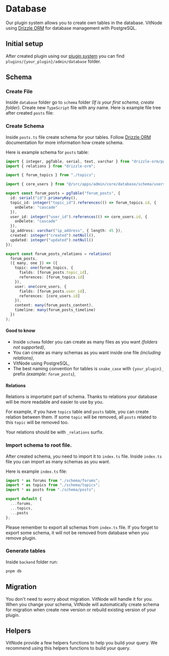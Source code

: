 
# Database

Our plugin system allows you to create own tables in the database. VitNode using [Drizzle ORM](https://orm.drizzle.team/docs/overview) for database management with PostgreSQL.

## Initial setup

After created plugin using our [plugin system](/plugins/create) you can find `plugins/{your_plugin}/admin/database` folder.

<FileTree>
  <FileTree.Folder name="{your_plugin}" defaultOpen>
    <FileTree.Folder name="admin" defaultOpen>
      <FileTree.Folder name="database" defaultOpen />
    </FileTree.Folder>
  </FileTree.Folder>
</FileTree>

## Schema

<Steps>

### Create File

Inside `database` folder go to `schema` folder _(If is your first schema, create folder)_. Create new `TypeScript` file with any name.
Here is example file tree after created `posts` file:

<FileTree>
  <FileTree.Folder name="{your_plugin}" defaultOpen>
    <FileTree.Folder name="admin" defaultOpen>
      <FileTree.Folder name="database" defaultOpen>
        <FileTree.Folder name="schema" defaultOpen>
          <FileTree.File name="posts.ts" />
        </FileTree.Folder>
      </FileTree.Folder>
    </FileTree.Folder>
  </FileTree.Folder>
</FileTree>

### Create Schema

Inside `posts.ts` file create schema for your tables. Follow [Drizzle ORM](https://orm.drizzle.team/docs/sql-schema-declaration) documentation for more information how create schema.

Here is example schema for `posts` table:

```ts
import { integer, pgTable, serial, text, varchar } from "drizzle-orm/pg-core";
import { relations } from "drizzle-orm";

import { forum_topics } from "./topics";

import { core_users } from "@/src/apps/admin/core/database/schema/users";

export const forum_posts = pgTable("forum_posts", {
  id: serial("id").primaryKey(),
  topic_id: integer("topic_id").references(() => forum_topics.id, {
    onDelete: "cascade"
  }),
  user_id: integer("user_id").references(() => core_users.id, {
    onDelete: "cascade"
  }),
  ip_address: varchar("ip_address", { length: 45 }),
  created: integer("created").notNull(),
  updated: integer("updated").notNull()
});

export const forum_posts_relations = relations(
  forum_posts,
  ({ many, one }) => ({
    topic: one(forum_topics, {
      fields: [forum_posts.topic_id],
      references: [forum_topics.id]
    }),
    user: one(core_users, {
      fields: [forum_posts.user_id],
      references: [core_users.id]
    }),
    content: many(forum_posts_content),
    timeline: many(forum_posts_timeline)
  })
);
```

#### Good to know

- Inside `schema` folder you can create as many files as you want _(folders not supported)_,
- You can create as many schemas as you want inside one file _(including relations)_,
- VitNode using PostgreSQL,
- The best naming convention for tables is `snake_case` with `{your_plugin}_` prefix _(example: `forum_posts`)_,

#### Relations

Relations is importatnt part of schema. Thanks to relations your database will be more readable and easier to use by you.

For example, if you have `topics` table and `posts` table, you can create relation between them. If some `topic` will be removed, all `posts` related to this `topic` will be removed too.

Your relations should be with `_relations` surfix.

### Import schema to root file.

After created schema, you need to import it to `index.ts` file. Inside `index.ts` file you can import as many schemas as you want.

Here is example `index.ts` file:

```ts
import * as forums from "./schema/forums";
import * as topics from "./schema/topics";
import * as posts from "./schema/posts";

export default {
  ...forums,
  ...topics,
  ...posts
};
```

Please remember to export all schemas from `index.ts` file. If you forget to export some schema, it will not be removed from database when you remove plugin.

### Generate tables

Inside `backend` folder run:

```bash
pnpm db
```

</Steps>

## Migration

You don't need to worry about migration. VitNode will handle it for you. When you change your schema, VitNode will automatically create schema for migration when create new version or rebuild existing version of your plugin.

## Helpers

VitNode provide a few helpers functions to help you build your query. We recommend using this helpers functions to build your query.

<Cards>
  <Card title="Pagination" href="/plugins/database/pagination" />
  <Card title="Ordering" href="/plugins/database/ordering" />
</Cards>
